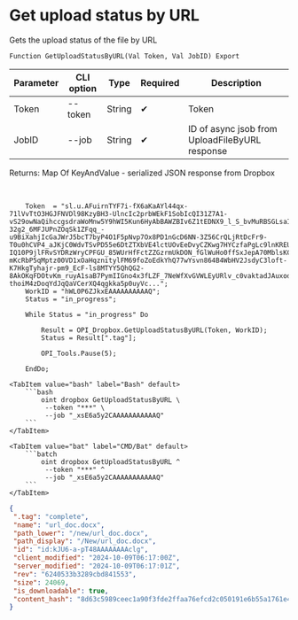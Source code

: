 ﻿---
sidebar_position: 6
description: Get upload status by URL and other functions to work with Dropbox in the Open Integration Package, a free open-source integration library for 1C:Enterprise 8, OneScript and CLI
keywords: [1C, 1С, 1С:Enterprise, 1С:Enterprise 8.3, API, Integration, Services, Exchange, OneScript, CLI, Dropbox]
---


# Get upload status by URL
 Gets the upload status of the file by URL



`Function GetUploadStatusByURL(Val Token, Val JobID) Export`

  | Parameter | CLI option | Type | Required | Description |
  |-|-|-|-|-|
  | Token | --token | String | &#x2714; | Token |
  | JobID | --job | String | &#x2714; | ID of async jsob from UploadFileByURL response |

  
  Returns:  Map Of KeyAndValue - serialized JSON response from Dropbox

<br/>




```bsl title="1C:Enterprise/OneScript code example"
    Token  = "sl.u.AFuirnTYF7i-fX6aKaAYl44qx-71lVvTtO3HGJFNVDl98KzyBH3-UlncIc2prbWEkF1SobIcQI31Z7A1-vS29owNaQihccgsdraWoMnw5Y9hWI5Kun6HyAbBAWZBIv6Z1tEDNX9_l_S_bvMuRBSGLsaIBXcnwuk5mAyyPrGxcl5Kndmf4hkZwFK8raQ-32g2_6MFJUPnZOqSk1ZFqq_-u9BiXahjIcGaJWrJ5bcT7byP4O1F5pNvp7Ox8PD1nGcD6NN-3Z56CrQLjRtDcFr9-T0u0hCVP4_aJKjC0WdvTSvPD55e6DtZTXbVE4lctUOvEeDvyCZKwg7HYCzfaPgLc9lnKREUQU-IQ10P9jlFRvSYDRzWryCPFGU_85WUrHfFctZZGzrmUkDON_fGlWuHo0ffSxJepA70MblsKCUMEJgAJ2IqvCKVeiJ2_XHUVCUBqYuEe1qQjmdcdukoB01xinXsROV2xeyyql4yvsQsMPb85RQo5B0TJM69CoGIVtyQVEBnk-mKcRbP5qMptz00VD1xOaHqznitylFM69foZoEdkYhQ77wYsvn864B4WbHV2JsdyC3loft-K7HkgTyhajr-pm9_EcF-ls8MTYY5QhQG2-8AkOKqFDOtvKm_ruyA1saB7PymIIGno4x3fLZF_7NeWfXvGVWLEyURlv_c0vaktadJAuxodMiCuOP-thoiM4zDoqYdJqQaVCerXQ4qgkka5p0uyVc...";
    WorkID = "hWL0P6ZJkxEAAAAAAAAAAQ";
    Status = "in_progress";

    While Status = "in_progress" Do

        Result = OPI_Dropbox.GetUploadStatusByURL(Token, WorkID);
        Status = Result[".tag"];

        OPI_Tools.Pause(5);

    EndDo;
```
 

 <Tabs>
  
    <TabItem value="bash" label="Bash" default>
        ```bash
            oint dropbox GetUploadStatusByURL \
             --token "***" \
             --job "_xsE6a5y2CAAAAAAAAAAAQ"
        ```
    </TabItem>
  
    <TabItem value="bat" label="CMD/Bat" default>
        ```batch
            oint dropbox GetUploadStatusByURL ^
             --token "***" ^
             --job "_xsE6a5y2CAAAAAAAAAAAQ"
        ```
    </TabItem>
</Tabs>


```json title="Result"
{
 ".tag": "complete",
 "name": "url_doc.docx",
 "path_lower": "/new/url_doc.docx",
 "path_display": "/New/url_doc.docx",
 "id": "id:kJU6-a-pT48AAAAAAAAclg",
 "client_modified": "2024-10-09T06:17:00Z",
 "server_modified": "2024-10-09T06:17:01Z",
 "rev": "6240533b3289cbd841553",
 "size": 24069,
 "is_downloadable": true,
 "content_hash": "8d63c5989ceec1a90f3fde2ffaa76efcd2c050191e6b55a1761e4e352590bd8c"
}
```

